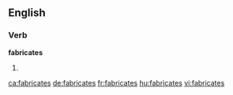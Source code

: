 ==English==

===Verb===
'''fabricates'''

# {{third-person singular of|fabricate}}

[[ca:fabricates]]
[[de:fabricates]]
[[fr:fabricates]]
[[hu:fabricates]]
[[vi:fabricates]]